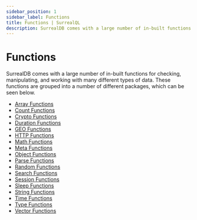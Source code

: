 ```yaml
---
sidebar_position: 1
sidebar_label: Functions
title: Functions | SurrealQL
description: SurrealDB comes with a large number of in-built functions for checking, manipulating, and working with many different types of data.
---
```


# Functions

SurrealDB comes with a large number of in-built functions for checking, manipulating, and working with many different types of data. These functions are grouped into a number of different packages, which can be seen below.

- [Array Functions](/docs/surrealdb/surrealql/functions/array)
- [Count Functions](/docs/surrealdb/surrealql/functions/count)
- [Crypto Functions](/docs/surrealdb/surrealql/functions/crypto)
- [Duration Functions](/docs/surrealdb/surrealql/functions/duration)
- [GEO Functions](/docs/surrealdb/surrealql/functions/geo)
- [HTTP Functions](/docs/surrealdb/surrealql/functions/http)
- [Math Functions](/docs/surrealdb/surrealql/functions/math)
- [Meta Functions](/docs/surrealdb/surrealql/functions/meta)
- [Object Functions](/docs/surrealdb/surrealql/functions/object)
- [Parse Functions](/docs/surrealdb/surrealql/functions/parse)
- [Random Functions](/docs/surrealdb/surrealql/functions/rand)
- [Search Functions](/docs/surrealdb/surrealql/functions/search)
- [Session Functions](/docs/surrealdb/surrealql/functions/session)
- [Sleep Functions](/docs/surrealdb/surrealql/functions/sleep)
- [String Functions](/docs/surrealdb/surrealql/functions/string)
- [Time Functions](/docs/surrealdb/surrealql/functions/time)
- [Type Functions](/docs/surrealdb/surrealql/functions/type)
- [Vector Functions](/docs/surrealdb/surrealql/functions/vector)

